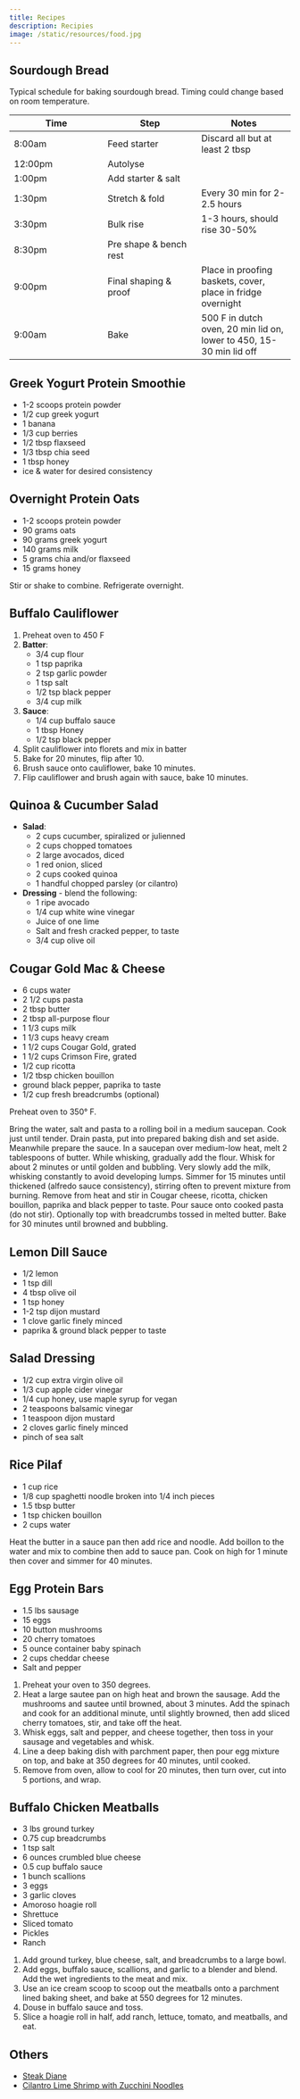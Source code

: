 ```yaml
---
title: Recipes
description: Recipies
image: /static/resources/food.jpg
---
```


## Sourdough Bread

Typical schedule for baking sourdough bread. Timing could change based on room temperature.

| Time | Step | Notes |
| --- | --- | --- |
8:00am | Feed starter | Discard all but at least 2 tbsp
12:00pm | Autolyse |
1:00pm | Add starter & salt |
1:30pm | Stretch & fold | Every 30 min for 2-2.5 hours
3:30pm | Bulk rise | 1-3 hours, should rise 30-50%
8:30pm | Pre shape & bench rest |
9:00pm | Final shaping & proof | Place in proofing baskets, cover, place in fridge overnight
9:00am | Bake | 500 F in dutch oven, 20 min lid on, lower to 450, 15-30 min lid off

## Greek Yogurt Protein Smoothie

* 1-2 scoops protein powder
* 1/2 cup greek yogurt
* 1 banana
* 1/3 cup berries
* 1/2 tbsp flaxseed
* 1/3 tbsp chia seed
* 1 tbsp honey
* ice & water for desired consistency

## Overnight Protein Oats

* 1-2 scoops protein powder
* 90 grams oats
* 90 grams greek yogurt
* 140 grams milk
* 5 grams chia and/or flaxseed
* 15 grams honey

Stir or shake to combine. Refrigerate overnight.

## Buffalo Cauliflower

1. Preheat oven to 450 F
1. **Batter**:
    * 3/4 cup flour
    * 1 tsp paprika
    * 2 tsp garlic powder
    * 1 tsp salt
    * 1/2 tsp black pepper
    * 3/4 cup milk
1. **Sauce**:
    * 1/4 cup buffalo sauce
    * 1 tbsp Honey
    * 1/2 tsp black pepper
1. Split cauliflower into florets and mix in batter
1. Bake for 20 minutes, flip after 10.
1. Brush sauce onto cauliflower, bake 10 minutes.
1. Flip cauliflower and brush again with sauce, bake 10 minutes.

## Quinoa & Cucumber Salad

* **Salad**:
  * 2 cups cucumber, spiralized or julienned
  * 2 cups chopped tomatoes
  * 2 large avocados, diced
  * 1 red onion, sliced
  * 2 cups cooked quinoa
  * 1 handful chopped parsley (or cilantro)

* **Dressing** - blend the following:
  * 1 ripe avocado
  * 1/4 cup white wine vinegar
  * Juice of one lime
  * Salt and fresh cracked pepper, to taste
  * 3/4 cup olive oil

## Cougar Gold Mac & Cheese

* 6 cups water
* 2 1/2 cups pasta
* 2 tbsp butter
* 2 tbsp all-purpose flour
* 1 1/3 cups milk
* 1 1/3 cups heavy cream
* 1 1/2 cups Cougar Gold, grated
* 1 1/2 cups Crimson Fire, grated
* 1/2 cup ricotta
* 1/2 tbsp chicken bouillon
* ground black pepper, paprika to taste
* 1/2 cup fresh breadcrumbs (optional)

Preheat oven to 350° F.

Bring the water, salt and pasta to a rolling boil in a medium saucepan. Cook just until tender. Drain pasta, put into prepared baking dish and set aside. Meanwhile prepare the sauce. In a saucepan over medium-low heat, melt 2 tablespoons of butter. While whisking, gradually add the flour. Whisk for about 2 minutes or until golden and bubbling. Very slowly add the milk, whisking constantly to avoid developing lumps. Simmer for 15 minutes until thickened (alfredo sauce consistency), stirring often to prevent mixture from burning. Remove from heat and stir in Cougar cheese, ricotta, chicken bouillon, paprika and black pepper to taste. Pour sauce onto cooked pasta (do not stir). Optionally top with breadcrumbs tossed in melted butter. Bake for 30 minutes until browned and bubbling.

## Lemon Dill Sauce

* 1/2 lemon
* 1 tsp dill
* 4 tbsp olive oil
* 1 tsp honey
* 1-2 tsp dijon mustard
* 1 clove garlic finely minced
* paprika & ground black pepper to taste

## Salad Dressing

* 1/2 cup extra virgin olive oil
* 1/3 cup apple cider vinegar
* 1/4 cup honey, use maple syrup for vegan
* 2 teaspoons balsamic vinegar
* 1 teaspoon dijon mustard
* 2 cloves garlic finely minced
* pinch of sea salt

## Rice Pilaf

* 1 cup rice
* 1/8 cup spaghetti noodle broken into 1/4 inch pieces
* 1.5 tbsp butter
* 1 tsp chicken bouillon
* 2 cups water

Heat the butter in a sauce pan then add rice and noodle. Add boillon to the water and mix to combine then add to sauce pan. Cook on high for 1 minute then cover and simmer for 40 minutes.

## Egg Protein Bars

* 1.5 lbs sausage
* 15 eggs
* 10 button mushrooms
* 20 cherry tomatoes
* 5 ounce container baby spinach
* 2 cups cheddar cheese
* Salt and pepper

1. Preheat your oven to 350 degrees.
2. Heat a large sautee pan on high heat and brown the sausage. Add the mushrooms and sautee until browned, about 3 minutes. Add the spinach and cook for an additional minute, until slightly browned, then add sliced cherry tomatoes, stir, and take off the heat.
3. Whisk eggs, salt and pepper, and cheese together, then toss in your sausage and vegetables and whisk.
4. Line a deep baking dish with parchment paper, then pour egg mixture on top, and bake at 350 degrees for 40 minutes, until cooked.
5. Remove from oven, allow to cool for 20 minutes, then turn over, cut into 5 portions, and wrap.

## Buffalo Chicken Meatballs

* 3 lbs ground turkey
* 0.75 cup breadcrumbs
* 1 tsp salt
* 6 ounces crumbled blue cheese
* 0.5 cup buffalo sauce
* 1 bunch scallions
* 3 eggs
* 3 garlic cloves
* Amoroso hoagie roll
* Shrettuce
* Sliced tomato
* Pickles
* Ranch

1. Add ground turkey, blue cheese, salt, and breadcrumbs to a large bowl.
2. Add eggs, buffalo sauce, scallions, and garlic to a blender and blend. Add the wet ingredients to the meat and mix.
3. Use an ice cream scoop to scoop out the meatballs onto a parchment lined baking sheet, and bake at 550 degrees for 12 minutes.
4. Douse in buffalo sauce and toss.
5. Slice a hoagie roll in half, add ranch, lettuce, tomato, and meatballs, and eat.

## Others

* [Steak Diane](https://www.simplyrecipes.com/recipes/steak_diane/)
* [Cilantro Lime Shrimp with Zucchini Noodles](https://www.eatwell101.com/cilantro-lime-shrimp-with-zucchini-noodles)
